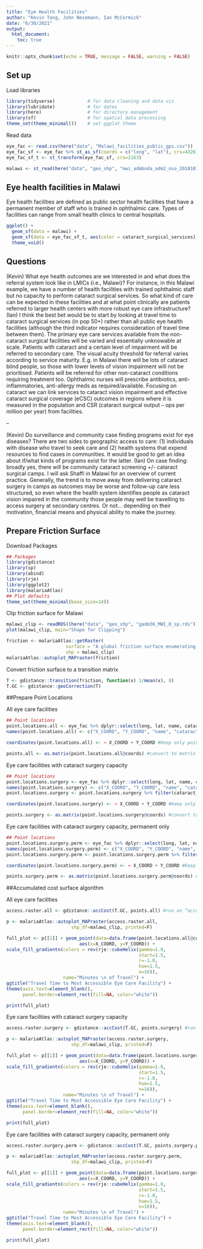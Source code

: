 ```yaml
---
title: "Eye Health Facilities"
author: "Kevin Tang, John Nesemann, Ian McCormick"
date: "6/30/2021"
output: 
  html_document:
    toc: true
---
```


```r
knitr::opts_chunk$set(echo = TRUE, message = FALSE, warning = FALSE)
```
## Set up

Load libraries
```r
library(tidyverse)            # for data cleaning and data viz
library(lubridate)            # for dates
library(here)                 # for directory management
library(sf)                   # for spatial data processing
theme_set(theme_minimal())    # set ggplot theme
```

Read data
```r
eye_fac <- read.csv(here("data", "Malawi_facilities_public_gps.csv"))
eye_fac_sf <- eye_fac %>% st_as_sf(coords = c("long", "lat"), crs=4326)
eye_fac_sf_t <- st_transform(eye_fac_sf, crs=2163)

malawi <- st_read(here("data", "geo_shp", "mwi_admbnda_adm2_nso_20181016.shp"))
```

## Eye health facilities in Malawi

Eye health facilities are defined as public sector health facilities that have a permanent member of staff who is trained in ophthalmic care. Types of facilities can range from small health clinics to central hospitals. 
```r
ggplot() +
  geom_sf(data = malawi) +
  geom_sf(data = eye_fac_sf_t, aes(color = cataract_surgical_services)) +
  theme_void() 
```

## Questions
(Kevin) What eye health outcomes are we interested in and what does the referral system look like in LMICs (i.e., Malawi)? For instance, in this Malawi example, we have a number of health facilities with trained ophthalmic staff but no capacity to perform cataract surgical services. So what kind of care can be expected in these facilities and at what point clinically are patients referred to larger health centers with more robust eye care infrastructure?
(Ian) I think the best bet would be to start by looking at travel time to cataract surgical services (in pop 50+) rather than all public eye health facilities (although the third indicator requires consideration of travel time between them). The primary eye care services available from the non-cataract surgical facilities will be varied and essentially unknowable at scale. Patients with cataract and a certain level of impairment will be referred to secondary care. The visual acuity threshold for referral varies according to service maturity. E.g. in Malawi there will be lots of cataract blind people, so those with lower levels of vision impairment will not be prioritised. Patients will be referred for other non-cataract conditions requiring treatment too. Ophthalmic nurses will prescribe antibiotics, anti-inflammatories, anti-allergy meds as required/available.
Focusing on cataract we can link services to cataract vision impairment and effective cataract surgical coverage (eCSC) outcomes in regions where it is measured in the population and CSR (cataract surgical output – ops per million per year) from facilities.

--

(Kevin) Do surveillance and community case finding programs exist for eye diseases? There are two sides to geographic access to care: (1) individuals with disease who travel to seek care and (2) health systems that expend resources to find cases in communities. It would be good to get an idea about if/what kinds of programs exist for the latter.
(Ian) On case finding: broadly yes, there will be community cataract screening +/- cataract surgical camps. I will ask Shaffi in Malawi for an overview of current practice.
Generally, the trend is to move away from delivering cataract surgery in camps as outcomes may be worse and follow-up care less structured, so even where the health system identifies people as cataract vision impaired in the community those people may well be travelling to access surgery at secondary centres. Or not… depending on their motivation, financial means and physical ability to make the journey.

## Prepare Friction Surface

Download Packages
```r
## Packages
library(gdistance)
library(sp)
library(abind)
library(rje)
library(ggplot2)
library(malariaAtlas)
## Plot defaults
theme_set(theme_minimal(base_size=14))
```

Clip friction surface for Malawi
```r
malawi_clip <- readRDS((here("data", "geo_shp", "gadm36_MWI_0_sp.rds")))
plot(malawi_clip, main="Shape for Clipping")

friction <- malariaAtlas::getRaster(
                      surface = "A global friction surface enumerating land-based travel speed for a nominal year 2015",
                      shp = malawi_clip)
malariaAtlas::autoplot_MAPraster(friction)
```

Convert friction surface to a transition matrix
```r
T <- gdistance::transition(friction, function(x) 1/mean(x), 8) 
T.GC <- gdistance::geoCorrection(T)   
```

##Prepare Point Locations

All eye care facilities
```r
## Point locations
point.locations.all <- eye_fac %>% dplyr::select(long, lat, name, cataract_surgical_services)
names(point.locations.all) <- c("X_COORD", "Y_COORD", "name", "cataract_surgical_services")

coordinates(point.locations.all) <- ~ X_COORD + Y_COORD #Keep only point coordinates within the shapefile bounds

points.all <- as.matrix(point.locations.all@coords) #convert to matrix of lat-longs for accessibility algorithm
```

Eye care facilities with cataract surgery capacity
```r
## Point locations
point.locations.surgery <- eye_fac %>% dplyr::select(long, lat, name, cataract_surgical_services)
names(point.locations.surgery) <- c("X_COORD", "Y_COORD", "name", "cataract_surgical_services")
point.locations.surgery <- point.locations.surgery %>% filter(cataract_surgical_services!="None")

coordinates(point.locations.surgery) <- ~ X_COORD + Y_COORD #Keep only point coordinates within the shapefile bounds

points.surgery <- as.matrix(point.locations.surgery@coords) #convert to matrix of lat-longs for accessibility algorithm
```

Eye care facilities with cataract surgery capacity, permanent only
```r
## Point locations
point.locations.surgery.perm <- eye_fac %>% dplyr::select(long, lat, name, cataract_surgical_services)
names(point.locations.surgery.perm) <- c("X_COORD", "Y_COORD", "name", "cataract_surgical_services")
point.locations.surgery.perm <- point.locations.surgery.perm %>% filter(cataract_surgical_services=="Permanent")

coordinates(point.locations.surgery.perm) <- ~ X_COORD + Y_COORD #Keep only point coordinates within the shapefile bounds

points.surgery.perm <- as.matrix(point.locations.surgery.perm@coords) #convert to matrix of lat-longs for accessibility algorithm
```

##Accumulated cost surface algorithm

All eye care facilities
```r
access.raster.all <- gdistance::accCost(T.GC, points.all) #run an “accumulated cost surface” algorithm to calculate travel time to closest facility

p <- malariaAtlas::autoplot_MAPraster(access.raster.all, 
                        shp_df=malawi_clip, printed=F)

full_plot <- p[[1]] + geom_point(data=data.frame(point.locations.all@coords), 
                           aes(x=X_COORD, y=Y_COORD)) +
scale_fill_gradientn(colors = rev(rje::cubeHelix(gamma=1.0, 
                                                 start=1.5, 
                                                 r=-1.0, 
                                                 hue=1.5, 
                                                 n=16)), 
                     name="Minutes \n of Travel") + 
ggtitle("Travel Time to Most Accessible Eye Care Facility") +
theme(axis.text=element_blank(),
      panel.border=element_rect(fill=NA, color="white"))

print(full_plot)
```

Eye care facilities with cataract surgery capacity
```r
access.raster.surgery <- gdistance::accCost(T.GC, points.surgery) #run an “accumulated cost surface” algorithm to calculate travel time to closest facility

p <- malariaAtlas::autoplot_MAPraster(access.raster.surgery, 
                        shp_df=malawi_clip, printed=F)

full_plot <- p[[1]] + geom_point(data=data.frame(point.locations.surgery@coords), 
                           aes(x=X_COORD, y=Y_COORD)) +
scale_fill_gradientn(colors = rev(rje::cubeHelix(gamma=1.0, 
                                                 start=1.5, 
                                                 r=-1.0, 
                                                 hue=1.5, 
                                                 n=16)), 
                     name="Minutes \n of Travel") + 
ggtitle("Travel Time to Most Accessible Eye Care Facility") +
theme(axis.text=element_blank(),
      panel.border=element_rect(fill=NA, color="white"))

print(full_plot)
```

Eye care facilities with cataract surgery capacity, permanent only
```r
access.raster.surgery.perm <- gdistance::accCost(T.GC, points.surgery.perm) #run an “accumulated cost surface” algorithm to calculate travel time to closest facility

p <- malariaAtlas::autoplot_MAPraster(access.raster.surgery.perm, 
                        shp_df=malawi_clip, printed=F)

full_plot <- p[[1]] + geom_point(data=data.frame(point.locations.surgery.perm@coords), 
                           aes(x=X_COORD, y=Y_COORD)) +
scale_fill_gradientn(colors = rev(rje::cubeHelix(gamma=1.0, 
                                                 start=1.5, 
                                                 r=-1.0, 
                                                 hue=1.5, 
                                                 n=16)), 
                     name="Minutes \n of Travel") + 
ggtitle("Travel Time to Most Accessible Eye Care Facility") +
theme(axis.text=element_blank(),
      panel.border=element_rect(fill=NA, color="white"))

print(full_plot)
```